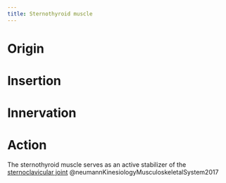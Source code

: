 ```yaml
---
title: Sternothyroid muscle
---
```





# Origin {#origin}

# Insertion {#insertion}

# Innervation {#innervation}

# Action {#action}


::: {.callout-note}
The sternothyroid muscle serves as an active stabilizer of the [sternoclavicular joint]({{< var ref-sternoclavicular-joint.path >}}) @neumannKinesiologyMusculoskeletalSystem2017
:::